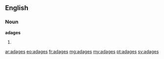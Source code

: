 ==English==
===Noun===
'''adages'''
#{{plural of|[[adage]]}}

[[ar:adages]]
[[eo:adages]]
[[fr:adages]]
[[mg:adages]]
[[my:adages]]
[[pt:adages]]
[[sv:adages]]